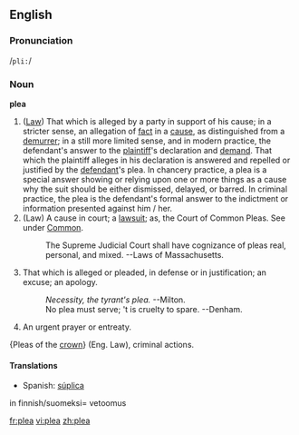 {{rfc}}
==English==

===Pronunciation===
/<tt>pli:</tt>/

===Noun===
'''plea'''
# ([[Law]]) That which is alleged by a party in support of his cause; in a stricter sense, an allegation of [[fact]] in a [[cause]], as distinguished from a [[demurrer]]; in a still more limited sense, and in modern practice, the defendant's answer to the [[plaintiff]]'s declaration and [[demand]]. That which the plaintiff alleges in his declaration is answered and repelled or justified by the [[defendant]]'s plea. In chancery practice, a plea is a special answer showing or relying upon one or more things as a cause why the suit should be either dismissed, delayed, or barred. In criminal practice, the plea is the defendant's formal answer to the indictment or information presented against  him / her.
# (Law) A cause in court; a [[lawsuit]]; as, the Court of Common Pleas. See under [[Common]].
#:The Supreme Judicial Court shall have cognizance of pleas real, personal, and mixed.      --Laws of Massachusetts.
# That which is alleged or pleaded, in defense or in justification; an excuse; an apology.
#: ''Necessity, the tyrant's plea.'' --Milton.
#: No plea must serve; 't is cruelty to spare. --Denham.
# An urgent prayer or entreaty.
{Pleas of the [[crown]]} (Eng. Law), criminal actions.

====Translations====
*Spanish: [[súplica]]

in finnish/suomeksi= vetoomus

[[fr:plea]]
[[vi:plea]]
[[zh:plea]]